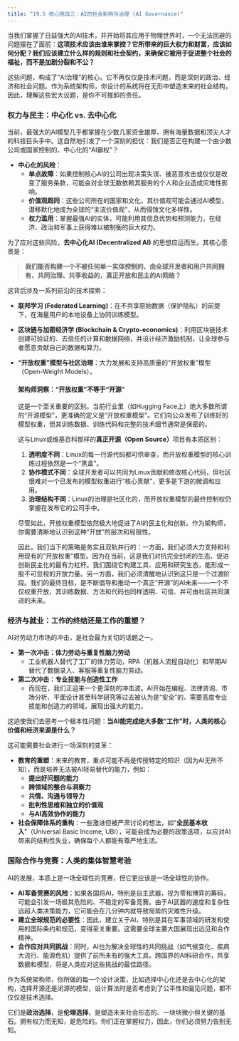 ```yaml
---
title: "19.5 核心挑战三：AI的社会影响与治理 (AI Governance)"
---
```


当我们掌握了日益强大的AI技术，并开始将其应用于物理世界时，一个无法回避的问题摆在了面前：**这项技术应该由谁来掌控？它所带来的巨大权力和财富，应该如何分配？我们应该建立什么样的规则和社会契约，来确保它被用于促进整个社会的福祉，而不是加剧分裂和不公？**

这些问题，构成了“AI治理”的核心。它不再仅仅是技术问题，而是深刻的政治、经济和社会问题。作为系统架构师，你设计的系统将在无形中塑造未来的社会结构，因此，理解这些宏大议题，是你不可推卸的责任。

### 权力与民主：中心化 vs. 去中心化

当前，最强大的AI模型几乎都掌握在少数几家资金雄厚、拥有海量数据和顶尖人才的科技巨头手中。这自然地引发了一个深刻的担忧：我们是否正在构建一个由少数公司或国家控制的、中心化的“AI霸权”？

-   **中心化的风险**：
    -   **单点故障**：如果控制核心AI的公司出现决策失误、被恶意攻击或仅仅是改变了服务条款，可能会对全球无数依赖其服务的个人和企业造成灾难性影响。
    -   **价值观趋同**：这些公司所在的国家和文化，其价值观可能会通过AI模型，潜移默化地成为全球的“主流价值观”，从而侵蚀文化多样性。
    -   **权力滥用**：掌握最强AI的实体，可能利用其信息优势和预测能力，在经济、政治和军事上获得难以被制衡的巨大权力。

为了应对这些风险，**去中心化AI (Decentralized AI)** 的思想应运而生。其核心愿景是：

> **我们能否构建一个不被任何单一实体控制的、由全球开发者和用户共同拥有、共同治理、共享收益的，真正开放和民主的AI网络？**

这背后涉及一系列前沿的技术探索：

-   **联邦学习 (Federated Learning)**：在不共享原始数据（保护隐私）的前提下，在海量用户的本地设备上协同训练模型。
-   **区块链与加密经济学 (Blockchain & Crypto-economics)**：利用区块链技术创建可验证的、去信任的计算和数据网络，并设计经济激励机制，让全球参与者愿意贡献自己的数据和算力。
-   **“开放权重”模型与社区治理**：大力发展和支持高质量的“开放权重”模型（Open-Weight Models）。
    
    ::: {.callout-note}
    #### 架构师洞察：“开放权重”不等于“开源”
    
    这是一个至关重要的区别。当前行业里（如Hugging Face上）绝大多数所谓的“开源模型”，更准确的定义是“开放权重模型”。它们向公众发布了训练好的模型权重，但其训练数据、训练代码和完整的技术细节通常是保密的。
    
    这与Linux或维基百科那样的**真正开源（Open Source）**项目有本质区别：
    
    1.  **透明度不同**：Linux的每一行源代码都可供审查，而开放权重模型的核心训练过程依然是一个“黑盒”。
    2.  **协作模式不同**：全球开发者可以共同为Linux贡献和修改核心代码，但社区很难对一个已发布的模型权重进行“核心贡献”，更多是下游的微调和应用。
    3.  **治理结构不同**：Linux的治理是社区化的，而开放权重模型的最终控制权仍掌握在发布它的公司手中。
    
    尽管如此，开放权重模型依然极大地促进了AI的民主化和创新。作为架构师，你需要清晰地认识到这种“开放”的层次和局限性。
    :::
    
    因此，我们当下的策略是务实且双轨并行的：一方面，我们必须大力支持和利用现有的“开放权重”模型。因为在当前，这是我们对抗完全封闭的生态、促进创新民主化的最有力杠杆。我们围绕它构建工具、应用和研究生态，能形成一股不可忽视的开放力量。另一方面，我们必须清醒地认识到这只是一个过渡阶段。我们的最终目标，是不断倡导和推动一个真正“开源”的AI未来——一个不仅权重开放，其训练数据、方法和代码也同样透明、可信、并可由社区共同演进的未来。

### 经济与就业：工作的终结还是工作的重塑？

AI对劳动力市场的冲击，是社会最为关切的话题之一。

-   **第一次冲击：体力劳动与重复性脑力劳动**
    -   工业机器人替代了工厂的体力劳动，RPA（机器人流程自动化）和早期AI替代了数据录入、客服等重复性脑力劳动。
-   **第二次冲击：专业技能与创造性工作**
    -   而现在，我们正迎来一个更深刻的冲击波。AI开始在编程、法律咨询、市场分析、平面设计甚至科学研究等过去被认为是“安全”的、需要高度专业技能和创造力的领域，展现出强大的能力。

这迫使我们去思考一个根本性问题：**当AI能完成绝大多数“工作”时，人类的核心价值和经济来源是什么？**

这可能需要社会进行一场深刻的变革：

-   **教育的重塑**：未来的教育，重点可能不再是传授特定的知识（因为AI无所不知），而是培养无法被AI轻易替代的能力，例如：
    -   **提出好问题的能力**
    -   **跨领域的整合与洞察力**
    -   **共情、沟通与领导力**
    -   **批判性思维和独立的价值观**
    -   **与AI高效协作的能力**
-   **社会保障体系的重构**：一些激进但被严肃讨论的想法，如“**全民基本收入**”（Universal Basic Income, UBI），可能会成为必要的政策选项，以应对AI带来的结构性失业，确保每个人都能有尊严地生活。

### 国际合作与竞赛：人类的集体智慧考验

AI的发展，本质上是一场全球性的竞赛，但它更应该是一场全球性的协作。

-   **AI军备竞赛的风险**：如果各国将AI，特别是自主武器，视为零和博弈的筹码，可能会引发一场极其危险的、不稳定的军备竞赛。由于AI武器的速度和复杂性远超人类决策能力，它可能会在几分钟内就导致局势的灾难性升级。
-   **建立全球规范的必要性**：因此，建立关于AI，特别是其在军事领域的研发和使用的国际条约和规范，变得至关重要。这需要全球主要大国展现出远见和合作精神。
-   **合作应对共同挑战**：同时，AI也为解决全球性的共同挑战（如气候变化、疾病大流行、能源危机）提供了前所未有的强大工具。跨国界的AI科研合作，共享数据和模型，将是人类应对这些挑战的最佳路径。

作为系统架构师，你所做的每一个设计决策，比如选择中心化还是去中心化的架构，选择开源还是闭源的模型，设计算法时是否考虑到了公平性和偏见问题，都不仅仅是技术选择。

它们是**政治选择**，是**伦理选择**，是塑造未来社会形态的、一块块微小但关键的基石。拥有权力而无知，是危险的。你们正在掌握权力，因此，你们必须努力告别无知。

